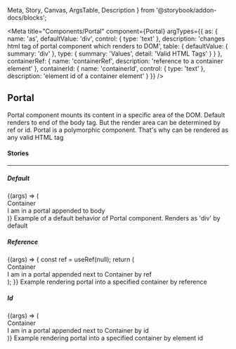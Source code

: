   Meta,
  Story,
  Canvas,
  ArgsTable,
  Description
} from '@storybook/addon-docs/blocks';

<Meta
  title="Components/Portal"
  component={Portal}
  argTypes={{
    as: {
      name: 'as',
      defaultValue: 'div',
      control: { type: 'text' },
      description: 'changes html tag of portal component which renders to DOM',
      table: {
        defaultValue: { summary: 'div' },
        type: { summary: 'Values', detail: 'Valid HTML Tags' }
      }
    },
    containerRef: {
      name: 'containerRef',
      description: 'reference to a container element'
    },
    containerId: {
      name: 'containerId',
      control: { type: 'text' },
      description: 'element id of a container element'
    }
  }}
/>

## Portal

<p
  style={{
    color: 'white',
    padding: '10px',
    fontWeight: 'bold',
    borderRadius: '4px',
    backgroundColor: '#1B5193'
  }}
>
  Portal component mounts its content in a specific area of the DOM. Default
  renders to end of the body tag. But the render area can be determined by ref
  or id. Portal is a polymorphic component. That's why can be rendered as any
  valid HTML tag
</p>

#### Stories

<hr />

##### Default

<Canvas>
  <Story name="Default" inline={false}>
    {(args) => (
      <div>
        <div
          style={{
            padding: '10px',
            borderRadius: '6px',
            border: '3px solid #52AD36'
          }}
        >
          <span>Container</span>
        </div>
        <Portal {...args}>I am in a portal appended to body</Portal>
      </div>
    )}
  </Story>
</Canvas>

<Description story="Default">
  Example of a default behavior of Portal component. Renders as 'div' by default
</Description>

<ArgsTable story="Default" />

##### Reference

<Canvas>
  <Story name="Reference" inline={false}>
    {(args) => {
      const ref = useRef(null);
      return (
        <div>
          <div
            ref={ref}
            style={{
              padding: '10px',
              borderRadius: '6px',
              border: '3px solid #52AD36'
            }}
          >
            Container
          </div>
          <Portal {...args} containerRef={ref}>
            I am in a portal appended next to Container by ref
          </Portal>
        </div>
      );
    }}
  </Story>
</Canvas>

<Description story="Reference">
  Example rendering portal into a specified container by reference
</Description>

<ArgsTable story="Reference" />

##### Id

<Canvas>
  <Story name="Id" inline={false}>
    {(args) => (
      <div>
        <div
          id="my-container"
          style={{
            padding: '10px',
            borderRadius: '6px',
            border: '3px solid #52AD36'
          }}
        >
          <span>Container</span>
        </div>
        <Portal {...args} containerId="my-container">
          I am in a portal appended next to Container by id
        </Portal>
      </div>
    )}
  </Story>
</Canvas>

<Description story="Id">
  Example rendering portal into a specified container by element id
</Description>

<ArgsTable story="Id" />
